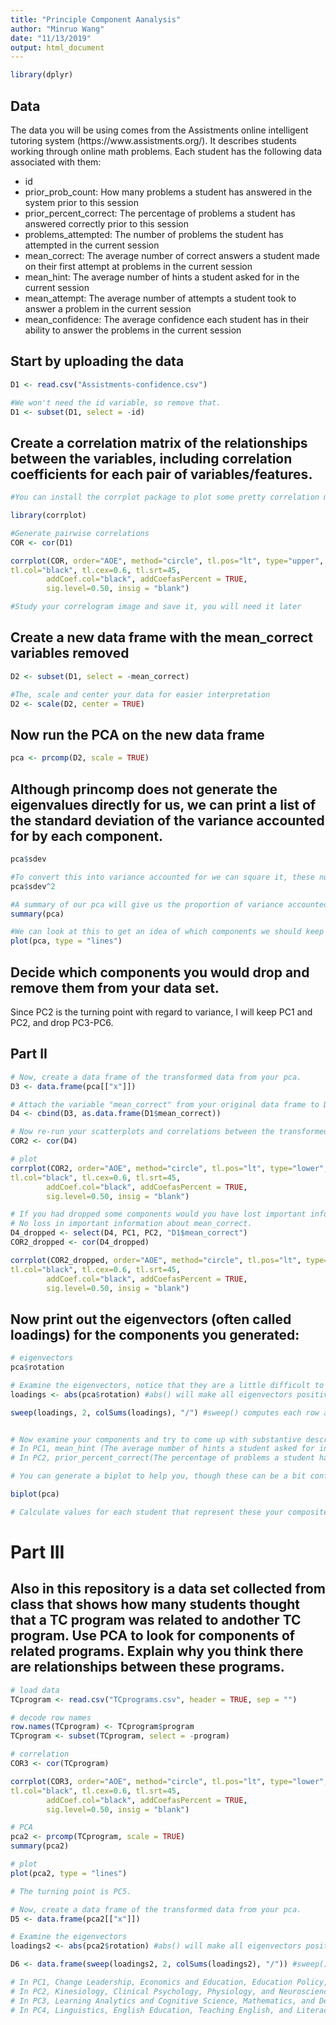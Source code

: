 ```yaml
---
title: "Principle Component Aanalysis"
author: "Minruo Wang"
date: "11/13/2019"
output: html_document
---
```


```r
library(dplyr)
```


## Data
The data you will be using comes from the Assistments online intelligent tutoring system (https://www.assistments.org/). It describes students working through online math problems. Each student has the following data associated with them:

- id
- prior_prob_count: How many problems a student has answered in the system prior to this session
- prior_percent_correct: The percentage of problems a student has answered correctly prior to this session
- problems_attempted: The number of problems the student has attempted in the current session
- mean_correct: The average number of correct answers a student made on their first attempt at problems in the current session
- mean_hint: The average number of hints a student asked for in the current session
- mean_attempt: The average number of attempts a student took to answer a problem in the current session
- mean_confidence: The average confidence each student has in their ability to answer the problems in the current session

## Start by uploading the data
```r
D1 <- read.csv("Assistments-confidence.csv")

#We won't need the id variable, so remove that.
D1 <- subset(D1, select = -id)
```

## Create a correlation matrix of the relationships between the variables, including correlation coefficients for each pair of variables/features.

```r
#You can install the corrplot package to plot some pretty correlation matrices (sometimes called correlograms)

library(corrplot)

#Generate pairwise correlations
COR <- cor(D1)

corrplot(COR, order="AOE", method="circle", tl.pos="lt", type="upper",        
tl.col="black", tl.cex=0.6, tl.srt=45, 
        addCoef.col="black", addCoefasPercent = TRUE,
        sig.level=0.50, insig = "blank")

#Study your correlogram image and save it, you will need it later
```

## Create a new data frame with the mean_correct variables removed

```r
D2 <- subset(D1, select = -mean_correct) 

#The, scale and center your data for easier interpretation
D2 <- scale(D2, center = TRUE)
```

## Now run the PCA on the new data frame

```r
pca <- prcomp(D2, scale = TRUE)
```

## Although princomp does not generate the eigenvalues directly for us, we can print a list of the standard deviation of the variance accounted for by each component.

```r
pca$sdev

#To convert this into variance accounted for we can square it, these numbers are proportional to the eigenvalue
pca$sdev^2

#A summary of our pca will give us the proportion of variance accounted for by each component
summary(pca)

#We can look at this to get an idea of which components we should keep and which we should drop
plot(pca, type = "lines")
```

## Decide which components you would drop and remove them from your data set.  

Since PC2 is the turning point with regard to variance, I will keep PC1 and PC2, and drop PC3-PC6.

## Part II

```r
# Now, create a data frame of the transformed data from your pca.
D3 <- data.frame(pca[["x"]])

# Attach the variable "mean_correct" from your original data frame to D3.
D4 <- cbind(D3, as.data.frame(D1$mean_correct))

# Now re-run your scatterplots and correlations between the transformed data and mean_correct. 
COR2 <- cor(D4)

# plot
corrplot(COR2, order="AOE", method="circle", tl.pos="lt", type="lower",        
tl.col="black", tl.cex=0.6, tl.srt=45, 
        addCoef.col="black", addCoefasPercent = TRUE,
        sig.level=0.50, insig = "blank")

# If you had dropped some components would you have lost important infomation about mean_correct?
# No loss in important information about mean_correct.
D4_dropped <- select(D4, PC1, PC2, "D1$mean_correct")
COR2_dropped <- cor(D4_dropped)

corrplot(COR2_dropped, order="AOE", method="circle", tl.pos="lt", type="lower",        
tl.col="black", tl.cex=0.6, tl.srt=45, 
        addCoef.col="black", addCoefasPercent = TRUE,
        sig.level=0.50, insig = "blank")

```


## Now print out the eigenvectors (often called loadings) for the components you generated:

```r
# eigenvectors
pca$rotation

# Examine the eigenvectors, notice that they are a little difficult to interpret. It is much easier to make sense of them if we make them proportional within each component
loadings <- abs(pca$rotation) #abs() will make all eigenvectors positive

sweep(loadings, 2, colSums(loadings), "/") #sweep() computes each row as a proportion of the column. (There must be a way to do this with dplyr()?)


# Now examine your components and try to come up with substantive descriptions of what some might represent?
# In PC1, mean_hint (The average number of hints a student asked for in the current session) and mean_attempt(The average number of attempts a student took to answer a problem in the current session) are the most signicant factors. 
# In PC2, prior_percent_correct(The percentage of problems a student has answered correctly prior to this session) and prior_prob_count(How many problems a student has answered in the system prior to this session) are the most signicant factors. 

# You can generate a biplot to help you, though these can be a bit confusing. They plot the transformed data by the first two components. Therefore, the axes represent the direction of maximum variance. Then mapped onto this point cloud are the original directions of the variables, depicted as red arrows. It is supposed to provide a visualization of which variables "go together". Variables that possibly represent the same underlying construct point in the same direction.  

biplot(pca)

# Calculate values for each student that represent these your composite variables and then create a new correlogram showing their relationship to mean_correct.

```

# Part III  

## Also in this repository is a data set collected from class that shows how many students thought that a TC program was related to andother TC program. Use PCA to look for components of related programs. Explain why you think there are relationships between these programs.

```r
# load data
TCprogram <- read.csv("TCprograms.csv", header = TRUE, sep = "")

# decode row names
row.names(TCprogram) <- TCprogram$program
TCprogram <- subset(TCprogram, select = -program)

# correlation
COR3 <- cor(TCprogram)

corrplot(COR3, order="AOE", method="circle", tl.pos="lt", type="lower",        
tl.col="black", tl.cex=0.6, tl.srt=45, 
        addCoef.col="black", addCoefasPercent = TRUE,
        sig.level=0.50, insig = "blank")

# PCA
pca2 <- prcomp(TCprogram, scale = TRUE)
summary(pca2)

# plot
plot(pca2, type = "lines")

# The turning point is PC5.
```


```r
# Now, create a data frame of the transformed data from your pca.
D5 <- data.frame(pca2[["x"]])

# Examine the eigenvectors
loadings2 <- abs(pca2$rotation) #abs() will make all eigenvectors positive

D6 <- data.frame(sweep(loadings2, 2, colSums(loadings2), "/")) #sweep() computes each row as a proportion of the column. 

# In PC1, Change Leadership, Economics and Education, Education Policy, and School Principals are about educational administration.
# In PC2, Kinesiology, Clinical Psychology, Physiology, and Neuroscience are related to psychology and neuroscience.
# In PC3, Learning Analytics and Cognitive Science, Mathematics, and Design and Development of Digital Games are linked to technical skills.
# In PC4, Linguistics, English Education, Teaching English, and Literacy are about English and language.

```








